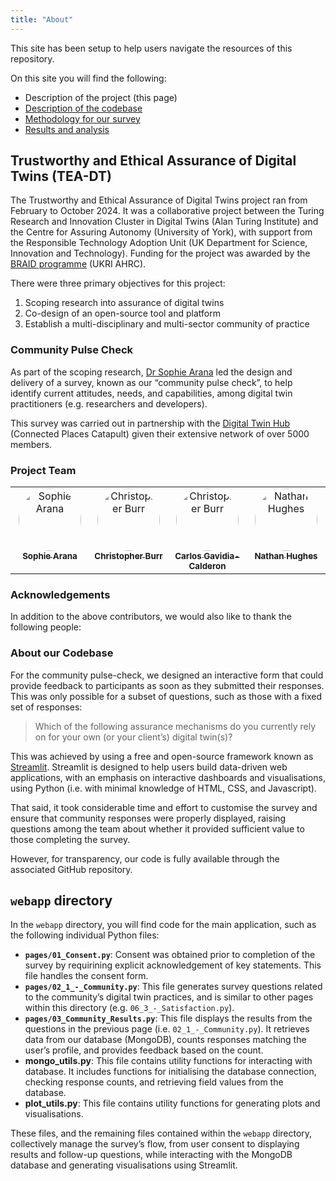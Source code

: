 ```yaml
---
title: "About"
---
```


This site has been setup to help users navigate the resources of this repository.

On this site you will find the following:

- Description of the project (this page)
- [Description of the codebase](codebase.qmd)
- [Methodology for our survey](methodology.qmd)
- [Results and analysis](results-analysis.qmd)

## Trustworthy and Ethical Assurance of Digital Twins (TEA-DT)

The Trustworthy and Ethical Assurance of Digital Twins project ran from February to October 2024.
It was a collaborative project between the Turing Research and Innovation Cluster in Digital Twins (Alan Turing Institute) and the Centre for Assuring Autonomy (University of York), with support from the Responsible Technology Adoption Unit (UK Department for Science, Innovation and Technology).
Funding for the project was awarded by the [BRAID programme](https://braiduk.org/) (UKRI AHRC).

There were three primary objectives for this project:

1. Scoping research into assurance of digital twins
2. Co-design of an open-source tool and platform
3. Establish a multi-disciplinary and multi-sector community of practice

### Community Pulse Check

As part of the scoping research, [Dr Sophie Arana](https://www.turing.ac.uk/people/dr-sophie-arana) led the design and delivery of a survey, known as our "community pulse check", to help identify current attitudes, needs, and capabilities, among digital twin practitioners (e.g. researchers and developers).

This survey was carried out in partnership with the [Digital Twin Hub](https://digitaltwinhub.co.uk/) (Connected Places Catapult) given their extensive network of over 5000 members.

### Project Team

<table>
    <tbody>
        <tr>
            <td align="center" valign="top" width="14.28%">
                <a href="https://github.com/aranas"><img src="https://avatars.githubusercontent.com/u/6906140?v=4?s=100" width="100px;" alt="Sophie Arana" style="border-radius: 50%;"/><br /><sub><b>Sophie Arana</b></sub></a>
            </td>
            <td align="center" valign="top" width="14.28%">
                <a href="https://github.com/chrisdburr">
                    <img src="https://avatars.githubusercontent.com/u/63010234?v=4?s=100" width="100px;" alt="Christopher Burr" style="border-radius: 50%;"/>
                    <br />
                    <sub><b>Christopher Burr</b></sub>
                </a>
                <br />
            </td>
            <td align="center" valign="top" width="14.28%">
                <a href="https://github.com/cptanalatriste">
                    <img src="https://avatars.githubusercontent.com/u/1616531?v=4?s=100" width="100px;" alt="Christopher Burr" style="border-radius: 50%;"/>
                    <br />
                    <sub><b>Carlos Gavidia-Calderon</b></sub>
                </a>
                <br />
            </td>
            <td align="center" valign="top" width="14.28%">
                <a href="https://github.com/mavlishek">
                    <img src="https://avatars.githubusercontent.com/u/35903424?v=4?s=100" width="100px;" alt="Nathan Hughes" style="border-radius: 50%;"/>
                    <br />
                    <sub><b>Nathan Hughes</b></sub>
                </a>
                <br />
            </td>
        </tr>
    </tbody>
</table>

### Acknowledgements

In addition to the above contributors, we would also like to thank the following people:

<!-- TODO: Add list -->

### About our Codebase

For the community pulse-check, we designed an interactive form that could provide feedback to participants as soon as they submitted their responses.
This was only possible for a subset of questions, such as those with a fixed set of responses:

> Which of the following assurance mechanisms do you currently rely on for your own (or your client's) digital twin(s)?

This was achieved by using a free and open-source framework known as [Streamlit](https://streamlit.io).
Streamlit is designed to help users build data-driven web applications, with an emphasis on interactive dashboards and visualisations, using Python (i.e. with minimal knowledge of HTML, CSS, and Javascript).

That said, it took considerable time and effort to customise the survey and ensure that community responses were properly displayed, raising questions among the team about whether it provided sufficient value to those completing the survey. 

However, for transparency, our code is fully available through the associated GitHub repository.

## `webapp` directory

In the `webapp` directory, you will find code for the main application, such as the following individual Python files:

- **`pages/01_Consent.py`**: Consent was obtained prior to completion of the survey by requirining explicit acknowledgement of key statements. This file handles the consent form.
- **`pages/02_1_-_Community.py`**: This file generates survey questions related to the community's digital twin practices, and is similar to other pages within this directory (e.g. `06_3_-_Satisfaction.py`).
- **`pages/03_Community_Results.py`**: This file displays the results from the questions in the previous page (i.e. `02_1_-_Community.py`). It retrieves data from our database (MongoDB), counts responses matching the user's profile, and provides feedback based on the count.
- **mongo_utils.py**: This file contains utility functions for interacting with database. It includes functions for initialising the database connection, checking response counts, and retrieving field values from the database.
- **plot_utils.py**: This file contains utility functions for generating plots and visualisations. 

These files, and the remaining files contained within the `webapp` directory, collectively manage the survey's flow, from user consent to displaying results and follow-up questions, while interacting with the MongoDB database and generating visualisations using Streamlit.

